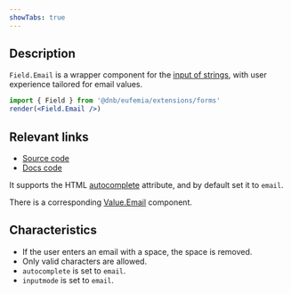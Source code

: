 ```yaml
---
showTabs: true
---
```


## Description

`Field.Email` is a wrapper component for the [input of strings](/uilib/extensions/forms/base-fields/String), with user experience tailored for email values.

```jsx
import { Field } from '@dnb/eufemia/extensions/forms'
render(<Field.Email />)
```

## Relevant links

- [Source code](https://github.com/dnbexperience/eufemia/tree/main/packages/dnb-eufemia/src/extensions/forms/feature-fields/Email)
- [Docs code](https://github.com/dnbexperience/eufemia/tree/main/packages/dnb-design-system-portal/src/docs/uilib/extensions/forms/feature-fields/Email)

It supports the HTML [autocomplete](https://developer.mozilla.org/en-US/docs/Web/HTML/Attributes/autocomplete) attribute, and by default set it to `email`.

There is a corresponding [Value.Email](/uilib/extensions/forms/Value/Email) component.

## Characteristics

- If the user enters an email with a space, the space is removed.
- Only valid characters are allowed.
- `autocomplete` is set to `email`.
- `inputmode` is set to `email`.

